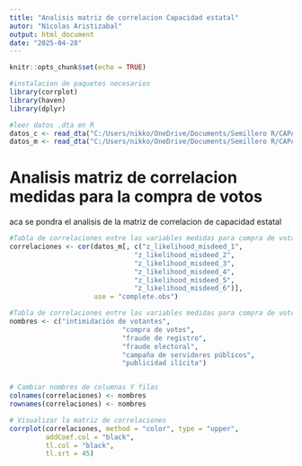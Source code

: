 ```yaml
---
title: "Analisis matriz de correlacion Capacidad estatal"
autor: "Nicolas Aristizabal"
output: html_document
date: "2025-04-28"
---
```


```r
knitr::opts_chunk$set(echo = TRUE)

#instalacion de paquetes necesarios
library(corrplot)
library(haven)
library(dplyr)

#leer datos .dta en R
datos_c <- read_dta("C:/Users/nikko/OneDrive/Documents/Semillero R/CAPACIDAD-ESTATAL/Paquete Rep. Nat/Final/main_data_candidate_level.dta")
datos_m <- read_dta("C:/Users/nikko/OneDrive/Documents/Semillero R/CAPACIDAD-ESTATAL/Paquete Rep. Nat/Final/main_data_municipal_level.dta")

```

# Analisis matriz de correlacion medidas para la compra de votos

aca se pondra el analisis de la matriz de correlacion de capacidad estatal

```r
#Tabla de correlaciones entre las variables medidas para compra de votos
correlaciones <- cor(datos_m[, c("z_likelihood_misdeed_1", 
                               "z_likelihood_misdeed_2",
                               "z_likelihood_misdeed_3",
                               "z_likelihood_misdeed_4",
                               "z_likelihood_misdeed_5",
                               "z_likelihood_misdeed_6")],
                     use = "complete.obs")  

#Tabla de correlaciones entre las variables medidas para compra de votos
nombres <- c("intimidación de votantes", 
                            "compra de votos", 
                            "fraude de registro",
                            "fraude electoral", 
                            "campaña de servidores públicos", 
                            "publicidad ilícita")


# Cambiar nombres de columnas Y filas
colnames(correlaciones) <- nombres
rownames(correlaciones) <- nombres

# Visualizar la matriz de correlaciones
corrplot(correlaciones, method = "color", type = "upper", 
         addCoef.col = "black", 
         tl.col = "black",      
         tl.srt = 45)            


```


